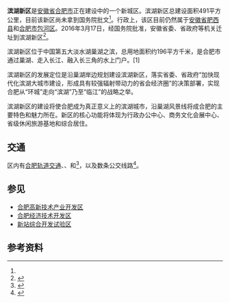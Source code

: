 {{AH Future infrastructure}}
{{not|滨湖区}}
{{Infobox New Area
|新区名称       =<big>合肥滨湖新区</big><br />Hefei Binhu New Area
|城市图片       =  
|国家           = {{PRC}}
|地区           = [[长江三角洲城市群|长江三角洲城市群]]
|城市           = [[合肥市|合肥市]]
|简称           = 
|定位           = 国家级新区 “世界眼光，国内一流，合肥特色”
|设立           = 正在审批<ref name="#1">{{Cite web|url=http://epaper.21jingji.com/html/2016-05/20/content_40415.htm|title=长三角第四个国家级新区 合肥滨湖新区待批 - 21世纪经济报道|accessdate=2018-02-06|work=epaper.21jingji.com|archive-date=2020-10-27|archive-url=https://web.archive.org/web/20201027004553/http://epaper.21jingji.com/html/2016-05/20/content_40415.htm|dead-url=no}}</ref><ref>{{Cite web|url=http://hefei.house.qq.com/a/20170119/015958.htm|title=国家发改委已经重启合肥国家级滨湖新区的审批_频道-合肥_腾讯网|accessdate=2018-02-06|work=hefei.house.qq.com|language=zh-CN|archive-date=2019-11-11|archive-url=https://web.archive.org/web/20191111104956/https://hefei.house.qq.com/a/20170119/015958.htm|dead-url=no}}</ref><ref>{{Cite web|url=http://news.china.com.cn/live/2017-01/18/content_37683100.htm|title=国家发改委已经重启合肥国家级滨湖新区的审批_新闻中心_中国网|accessdate=2018-02-06|work=news.china.com.cn|archive-date=2019-08-19|archive-url=https://web.archive.org/web/20190819134314/http://news.china.com.cn/live/2017-01/18/content_37683100.htm|dead-url=no}}</ref>
|城区布局       = 

|位置图片       = 
|毗邻           = 
|面积           = 491

|气候类型       =
|人口           = 
|人口密度       =

|行政级别       = 
|区委书记       = 
|区长           = 
|政府所在地     = 
|政府网站       =[http://www.hfbh.gov.cn/ 合肥滨湖网]

|国际空港       = [[新桥国际机场|新桥国际机场]]
|国铁枢纽       = [[合肥南站|合肥南站]]

|邮政编码       = 
|电话区号       = 0551
}}

'''滨湖新区'''是[[安徽省|安徽省]][[合肥市|合肥市]]正在建设中的一个新城区。滨湖新区总建设面积491平方公里，目前该新区尚未拿到国务院批文<ref name="#1"/>。行政上，该区目前仍然属于[[安徽省|安徽省]][[肥西县|肥西县]]和[[合肥市|合肥市]][[包河区|包河区]]。2016年3月17日，经国务院批准，安徽省委、省政府等机关迁址到滨湖新区<ref>{{Cite web|url=http://www.mnw.cn/news/china/1128371.html|title=安徽省委省政府搬迁时间 新地址在哪：合肥滨湖新区-闽南网|accessdate=2018-02-06|work=www.mnw.cn|language=en|archive-date=2020-11-27|archive-url=https://web.archive.org/web/20201127112141/http://www.mnw.cn/news/china/1128371.html|dead-url=no}}</ref>。


滨湖新区位于中国第五大淡水湖巢湖之滨，总用地面积约196平方千米，是合肥市通过巢湖、走入长江、融入长三角的水上门户。[1]

滨湖新区的发展定位是沿巢湖岸边规划建设滨湖新区，落实省委、省政府“加快现代化滨湖大城市建设，形成具有较强辐射带动力的省会经济圈”的决策部署，实现合肥从“环城”走向“滨湖”乃至“临江”的战略之举。

滨湖新区的建设将使合肥成为真正意义上的滨湖城市，沿巢湖风景线将成合肥的主要特色和魅力所在。新区的核心功能将体现为行政办公中心、商务文化会展中心、省级休闲旅游基地和综合居住。

==交通==
区内有[[合肥轨道交通|合肥轨道交通]]{{合肥轨道交通线路名|1|1号线}}、{{合肥轨道交通线路名|5|5号线}}、{{合肥轨道交通线路名|7|7号线}}和{{合肥轨道交通线路名|8|8号线}}<ref>{{Cite web|url=http://news.hf365.com/system/2017/01/13/015151860.shtml|title=新春祝福送给滨湖新区一线建设者|accessdate=2018-02-06|work=合肥在线|archive-date=2019-08-15|archive-url=https://web.archive.org/web/20190815004902/http://news.hf365.com/system/2017/01/13/015151860.shtml|dead-url=no}}</ref>，以及数条公交线路<ref>{{Cite web|url=http://www.cnr.cn/ah/ygkx/20160915/t20160915_523137727.shtml|title=合肥新辟530路公交线_央广网|accessdate=2018-02-06|last=徐鹏|work=www.cnr.cn|language=zh-CN|archive-date=2019-08-11|archive-url=https://web.archive.org/web/20190811202038/http://www.cnr.cn/ah/ygkx/20160915/t20160915_523137727.shtml|dead-url=no}}</ref>。

==参见==
*[[合肥高新技术产业开发区|合肥高新技术产业开发区]]
*[[合肥经济技术开发区|合肥经济技术开发区]]
*[[新站综合开发试验区|新站综合开发试验区]]

== 参考资料 ==
{{reflist}}
{{合肥都市圈}}
{{中国新区}}